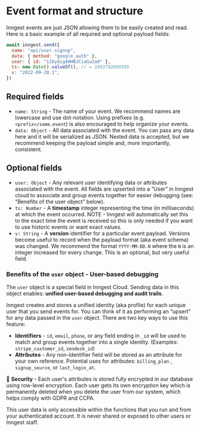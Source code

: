 # Event format and structure

Inngest events are just JSON allowing them to be easily created and read. Here is a basic example of all required and optional payload fields:

```js
await inngest.send({
  name: "api/user.signup",
  data: { method: "google_auth" },
  user: { id: "1JDydig4HHBJCiaGu2a9" },
  ts: new Date().valueOf(), // = 1663702869305
  v: "2022-09-20.1",
})
```

## Required fields

- `name: String` - The name of your event. We recommend names are lowercase and use dot-notation. Using prefixes (e.g. `<prefix>/some.event`) is also encouraged to help organize your events.
- `data: Object` - All data associated with the event. You can pass any data here and it will be serialized as JSON. Nested data is accepted, but we recommend keeping the payload simple and, more importantly, consistent.

## Optional fields

- `user: Object` - Any relevant user identifying data or attributes associated with the event. All fields are upserted into a “User” in Inngest cloud to associate and group events together for easier debugging (see: “Benefits of the user object” below).
- `ts: Number` - A **timestamp** integer representing the time (in milliseconds) at which the event occurred. NOTE - Inngest will automatically set this to the exact time the event is received so this is only needed if you want to use historic events or want exact values.
- `v: String` - A **version** identifier for a particular event payload. Versions become useful to record when the payload format (aka event schema) was changed. We recommend the format `YYYY-MM-DD.N` where the `N` is an integer increased for every change. This is an optional, but very useful field.

### Benefits of the `user` object - User-based debugging

The `user` object is a special field in Inngest Cloud. Sending data in this object enables: **unified user-based debugging and audit trails**.

Inngest creates and stores a unified identity (aka profile) for each unique user that you send events for. You can think of it as performing an “upsert” for any data passed in the `user` object. There are two key ways to use this feature:

- **Identifiers** - `id`, `email`, `phone`, or any field ending in `_id` will be used to match and group events together into a single identity. (Examples: `stripe_customer_id`, `zendesk_id`)
- **Attributes** - Any non-identifier field will be stored as an attribute for your own reference. Potential uses for attributes: `billing_plan` , `signup_source`, or `last_login_at`.

<aside>
  <p>🔐 <strong>Security</strong> - Each user's attributes is stored fully encrypted in our database using row-level encryption.  Each user gets its own encryption key which is permanently deleted when you delete the user from our system, which helps comply with GDPR and CCPA.</p>

  <p>This user data is only accessible within the functions that you run and from your authenticated account. It is never shared or exposed to other users or Inngest staff.</p>
</aside>
